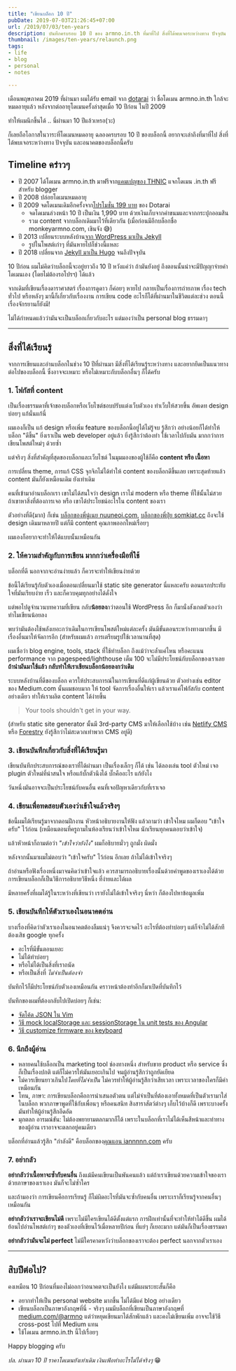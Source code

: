 ```yaml
---
title: "เขียนบล็อก 10 ปี"
pubDate: 2019-07-03T21:26:45+07:00
url: /2019/07/03/ten-years
description: บันทึกครบรอบ 10 ปี ของ armno.in.th ที่มาที่ไป สิ่งที่ได้พบเจอระหว่างทาง ปัจจุบัน และอนาคต
thumbnail: /images/ten-years/relaunch.png
tags:
- life
- blog
- personal
- notes

---
```


เดือนพฤษภาคม 2019 ที่ผ่านมา ผมได้รับ email จาก [dotarai](https://www.dotarai.co.th) ว่า ชื่อโดเมน armno.in.th
ใกล้จะหมดอายุแล้ว หลังจากต่ออายุโดเมนครั้งล่าสุดเมื่อ 10 ปีก่อน ในปี 2009

ทำให้ผมนึกขึ้นได้ .. นี่ผ่านมา 10 ปีแล้วเหรอ(วะ)

ก็เลยถือโอกาสในวาระที่โดเมนหมดอายุ ฉลองครบรอบ 10 ปี ของบล็อกนี้
อยากจะเล่าถึงที่มาที่ไป สิ่งที่ได้พบเจอระหว่างทาง ปัจจุบัน และอนาคตของบล็อกนี้ครับ

<Picture
  width="1281"
  height="793"
  src="/images/ten-years/relaunch.png"
  alt="ภาพ screenshot เมื่อ 10 ปีก่อน"
  caption="ภาพ snapshot ของบล็อกนี้เมื่อ 10 ปีก่อน จาก Web Archive (https://web.archive.org/web/20090630010030/http://www.armno.in.th/)"
/>

## Timeline คร่าวๆ

- ปี 2007 ได้โดเมน armno.in.th มาฟรีจาก[แคมเปญของ THNIC](https://www.blognone.com/node/6472)
แจกโดเมน .in.th ฟรีสำหรับ blogger
- ปี 2008 ปล่อยโดเมนหมดอายุ
- ปี 2009 จดโดเมนเดิมอีกครั้งจาก[โปรโมชั่น 199 บาท](https://ksmecare.wordpress.com/2009/08/28/domain/) ของ Dotarai
  - จดโดเมนล่วงหน้า 10 ปี เป็นเงิน 1,990 บาท ด้วยเงินเก็บจากค่าขนมและจากกระปุกออมสิน
  - รวม content จากบล็อกเดิมมาไว้ที่เดียวกัน (เมื่อก่อนมีอีกบล็อกชื่อ monkeyarmno.com, เขินจัง 😅)
- ปี 2013 เปลี่ยนระบบหลังบ้าน[จาก WordPress มาเป็น Jekyll](https://armno.in.th/2013/03/09/from-wordpress-to-jekyll/)
  - รูปในโพสต์เก่าๆ ที่มันหายไปก็ช่วงนี้แหละ
- ปี 2018 เปลี่ยนจาก [Jekyll มาเป็น Hugo](https://armno.in.th/2018/03/24/jekyll-to-hugo/) จนถึงปัจจุบัน


10 ปีก่อน ผมไม่คิดว่าบล็อกนี้จะอยู่ยาวถึง 10 ปี
หวังแค่ว่า ถ้ามันยังอยู่ ถึงตอนนั้นน่าจะมีปัญญาจ่ายค่าโดเมนเอง (โดยไม่ต้องรอโปรฯ) ได้แล้ว

จากเดิมที่เขียนเรื่องดาราศาสตร์ เรื่องการดูดาว ก็ค่อยๆ หายไป
กลายเป็นเรื่องการถ่ายภาพ เรื่อง tech ทั่วไป หรือหลังๆ มานี้ก็เกี่ยวกับเรื่องงาน การเขียน code
อะไรก็ได้ที่ผ่านมาในชีวิตแต่ละช่วง ตอนนี้เรื่องจักรยานก็ยังมี!

ไม่ได้กำหนดแล้วว่ามันจะเป็นบล็อกเกี่ยวกับอะไร แต่มองว่าเป็น personal blog ธรรมดาๆ

-----

## สิ่งที่ได้เรียนรู้
จากการเขียนและอ่านบล็อกในช่วง 10 ปีที่ผ่านมา
มีสิ่งที่ได้เรียนรู้ระหว่างทาง และอยากยึดเป็นแนวทางต่อไปของบล็อกนี้
ซึ่งอาจจะเหมาะ หรือไม่เหมาะกับบล็อกอื่นๆ ก็ได้ครับ

### 1. โฟกัสที่ content

เป็นเรื่องธรรมดาที่เจ้าของบล็อกหรือเว็บไซต์ชอบปรับแต่งเว็บตัวเอง
ทำเว็บให้สวยขึ้น อัพเดท design บ่อยๆ แก้นั่นแก้นี่

ผมเองก็เป็น แก้ design หรือเพิ่ม feature ของบล็อกนี้อยู่ได้ไม่รู้จบ
รู้สึกว่า อย่างน้อยก็ได้ทำให้บล็อก "ดีขึ้น" ยิ่งเราเป็น web developer อยู่แล้ว ยิ่งรู้สึกว่าต้องทำ
ใช้เวลาไปกับมัน มากกว่าการเขียนโพสต์ใหม่ๆ ด้วยซ้ำ

แต่จริงๆ สิ่งที่สำคัญที่สุดของบล็อกและเว็บไซต์ ในมุมมองของผู้ใช้ก็คือ **content หรือ เนื้อหา**

การเปลี่ยน theme, การแก้ CSS จุกจิกไม่ได้ทำให้ content ของบล็อกดีขึ้นเลย
เพราะสุดท้ายแล้ว content มันก็ยังเหมือนเดิม ยังเท่าเดิม

คนที่เข้ามาอ่านบล็อกเรา
เขาไม่ได้สนใจว่า design เราไม่ modern หรือ theme ที่ใช้นั้นไม่สวย
ถ้าเขาหาสิ่งที่ต้องการเจอ หรือ เขาได้ประโยชน์อะไรใน content ของเรา

ตัวอย่างที่ดี(มาก) ก็เช่น [บล็อกของพี่นู๋เนย nuuneoi.com](https://nuuneoi.com/),
[บล็อกของพี่ปุ๋ย somkiat.cc](http://www.somkiat.cc)
ถึงจะใช้ design เดิมมาหลายปี แต่ก็มี content คุณภาพออกใหม่เรื่อยๆ

ผมเองก็อยากจะทำให้ได้แบบนั้นเหมือนกัน

### 2. ให้ความสำคัญกับการเขียน มากกว่าเครื่องมือที่ใช้

บล็อกที่ดี นอกจากจะอ่านง่ายแล้ว ก็ควรจะทำให้เขียนง่ายด้วย

ข้อนี้ได้เรียนรู้กับตัวเองเมื่อตอนเปลี่ยนมาใช้ static site generator นี่แหละครับ
ตอนแรกประทับใจที่มันเรียบง่าย เร็ว และก็ควบคุมทุกอย่างได้ดั่งใจ

แต่พอไปดูจำนวนบทความที่เขียน กลับ**น้อยลง**กว่าตอนใช้ WordPress อีก
ก็มานั่งสังเกตตัวเองว่าทำไมเขียนน้อยลง

พบว่ามันต้องใช้พลังเยอะกว่าเดิมในการเขียนโพสต์ใหม่แต่ละครั้ง
มันมีขั้นตอนระหว่างทางมากขึ้น มีเรื่องอื่นมาให้จัดการอีก
(สำหรับผมแล้ว การเตรียมรูปใช้เวลานานที่สุด)

ผมเชื่อว่า blog engine, tools, stack ที่ใช้ทำบล็อก ถึงแม้ว่าจะล้ำแค่ไหน
หรือคะแนน performance จาก pagespeed/lighthouse เต็ม 100
จะไม่มีประโยชน์กับบล็อกของเราเลย
**ถ้านำมันมาใช้แล้ว กลับทำให้เราเขียนบล็อกน้อยลงกว่าเดิม**

ระบบหลังบ้านที่ดีของบล็อก ควรให้ประสบการณ์ในการเขียนที่ดีแก่ผู้เขียนด้วย
ตัวอย่างเช่น editor ของ Medium.com นั้นผมชอบมาก ให้ tool จัดการเรื่องอื่นให้เรา
แล้วเราแค่โฟกัสกับ content อย่างเดียว ทำให้เราผลิต content ได้ง่ายขึ้น

> Your tools shouldn't get in your way.

(สำหรับ static site generator นั้นมี 3rd-party CMS มาให้เลือกใช้บ้าง เช่น [Netlify CMS](https://www.netlifycms.org/)
หรือ [Forestry](https://forestry.io) ยังรู้สึกว่าไม่สะดวกเท่าพวก CMS อยู่ดี)

### 3. เขียนบันทึกเกี่ยวกับสิ่งที่ได้เรียนรู้มา

เขียนบันทึกประสบการณ์ของเราที่ได้ผ่านมา
เป็นเรื่องเล็กๆ ก็ได้ เช่น
ได้ลองเล่น tool ตัวใหม่ เจอ plugin ตัวใหม่ที่น่าสนใจ
หรือแก้บั๊กตัวนึงได้ บั๊กคืออะไร แก้ยังไง

วันหนึ่งมันอาจจะเป็นประโยชน์กับคนอื่น คนที่เจอปัญหาเดียวกับที่เราเจอ

### 4. เขียนเพื่อทดสอบตัวเองว่าเข้าใจแล้วจริงๆ

ข้อนี้ผมได้เรียนรู้มาจากตอนฝึกงาน หัวหน้าอธิบายงานให้ฟัง แล้วถามว่า เข้าใจไหม
ผมก็ตอบ "เข้าใจครับ" ไว้ก่อน (เหมือนตอนที่ครูถามในห้องเรียนว่าเข้าใจไหม นักเรียนทุกคนตอบว่าเข้าใจ)

แล้วหัวหน้าก็ถามต่อว่า _"เข้าใจว่ายังไง"_ ผมก็อธิบายมั่วๆ ถูกมั่ง ผิดมั่ง

หลังจากนั้นมาผมไม่ตอบว่า "เข้าใจครับ" ไว้ก่อน อีกเลย ถ้าไม่ได้เข้าใจจริงๆ

ถ้าอ่านหรือฟังเรื่องหนึ่งมาจนคิดว่าเข้าใจแล้ว
ควรสามารถอธิบายเรื่องนั้นด้วยคำพูดของเราเองได้ด้วย
การเขียนบล็อกก็เป็นวิธีการอธิบายวิธีหนึ่ง ที่ง่ายและได้ผล

มีหลายครั้งที่ผมได้รู้ในระหว่างที่เขียนว่า เรายังไม่ได้เข้าใจจริงๆ นี่หว่า ก็ต้องไปหาข้อมูลเพิ่ม

### 5. เขียนบันทึกให้ตัวเราเองในอนาคตอ่าน

บางเรื่องที่คิดว่าตัวเราเองในอนาคตต้องลืมแน่ๆ จึงควรจะจดไว้
อะไรที่ต้องทำบ่อยๆ แต่ก็จำไม่ได้สักที ต้องเสิช google ทุกครั้ง

- อะไรที่มีขั้นตอนเยอะ
- ไม่ได้ทำบ่อยๆ
- หรือไม่ได้เป็นสิ่งที่เราถนัด
- หรือเป็นสิ่งที่ _ไม่จำเป็นต้องจำ_

บันทึกไว้ก็มีประโยชน์กับตัวเองเหมือนกัน คราวหน้าต้องทำอีกก็มาเปิดที่บันทึกไว้

บันทึกของผมที่ต้องกลับไปเปิดบ่อยๆ ก็เช่น:

- [จัดโค้ด JSON ใน Vim](https://armno.in.th/2016/01/25/format-json-in-vim/)
- [วิธี mock localStorage และ sessionStorage ใน unit tests ของ Angular](https://medium.com/@armno/til-mocking-localstorage-and-sessionstorage-in-angular-unit-tests-a765abdc9d87)
- [วิธี customize firmware ของ keyboard](https://medium.com/@armno/customizing-dz60-keyboard-firmware-e6ad7222288f)

### 6. นึกถึงผู้อ่าน

- หลายคนใช้บล็อกเป็น marketing tool ช่องทางหนึ่ง สำหรับขาย product หรือ service ซึ่งก็เป็นเรื่องปกติ
แต่ก็ไม่ควรให้มันเยอะเกินไป จนผู้อ่านรู้สึกว่าถูกยัดเยียด
- ไม่ควรเขียนยาวเกินไป*โดยที่ไม่จำเป็น* ไม่ควรทำให้ผู้อ่านรู้สึกว่าเสียเวลา เพราะเวลาของใครก็มีค่าเหมือนกัน
- โทน, ภาษา: การเขียนบล็อกคือการนำเสนอตัวตน แต่ไม่จำเป็นที่ต้องเอาทั้งหมดที่เป็นตัวเรามาใส่ในบล็อก พวกภาษาพูดที่ใช้กับเพื่อนๆ หรือคนสนิท สิงสาราสัตว์ต่างๆ เก็บไว้บ้างก็ดี เพราะบางครั้งมันทำให้ผู้อ่านรู้สึกอึดอัด
- มุกตลก อารมณ์ขัน: ไม่ต้องพยายามตลกมากก็ได้ เพราะในบล็อกที่เราไม่ได้เห็นสีหน้าและท่าทางของผู้อ่าน เราอาจจะตลกอยู่คนเดียว

บล็อกที่อ่านแล้วรู้สึก "กำลังดี" คือบล็อกของ[คุณแอน iannnnn.com](https://iannnnn.com/) ครับ

### 7. อย่ากลัว

**อย่ากลัวว่าเนื้อหาจะซ้ำกับคนอื่น** ถึงแม้มีคนเขียนเป็นพันคนแล้ว
แต่ถ้าเราเขียนด้วยความเข้าใจของเรา ด้วยภาษาของเราเอง มันก็จะไม่ซ้ำใคร

และถ้ามองว่า การเขียนคือการเรียนรู้ ก็ไม่ผิดอะไรที่มันจะซ้ำกับคนอื่น เพราะเราก็เรียนรู้จากคนอื่นๆ เหมือนกัน

**อย่ากลัวว่าเราจะเขียนไม่ดี** เพราะไม่มีใครเขียนได้ดีตั้งแต่แรก การฝึกเท่านั้นที่จะทำให้ทำได้ดีขึ้น
ผมได้ย้อนไปอ่านโพสต์เก่าๆ ของตัวเองที่เขียนไว้เมื่อหลายปีก่อน ที่แย่ๆ ก็เยอะมาก แต่มันก็เป็นเรื่องธรรมดา

**อย่ากลัวว่ามันจะไม่ perfect** ไม่มีใครคาดหวังว่าบล็อกของเราจะต้อง perfect นอกจากตัวเราเอง

<Picture
  src="/images/ten-years/lake.jpg"
  alt="ทะเลสาบ Kawaguchi"
  caption="รูปพักสายตา ไม่เกี่ยวกับเนื้อหา - ทะเลสาบ Kawaguchi"
  width="1600" height="1066"
/>

-----

## สิบปีต่อไป?

คงเหมือน 10 ปีก่อนที่มองไม่ออกว่าอนาคตจะเป็นยังไง แต่มีแผนระยะสั้นก็คือ

- อยากทำให้เป็น personal website มากขึ้น ไม่ได้มีแค่ blog อย่างเดียว
- เขียนบล็อกเป็นภาษาอังกฤษที่นี่ - จริงๆ ผมมีบล็อกที่เขียนเป็นภาษาอังกฤษที่ [medium.com/@armno](https://medium.com/@armno)
แต่ว่าหยุดเขียนมาได้สักพักแล้ว และคงไม่เขียนเพิ่ม อาจจะใช้วิธี cross-post ไปที่ Medium แทน
- ใช้โดเมน armno.in.th นี้ไปเรื่อยๆ

Happy blogging ครับ

_ปล. ผ่านมา 10 ปี ราคาโดเมนยังเท่าเดิม เงินเฟ้อทำอะไรไม่ได้จริงๆ_ 😁
